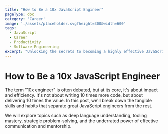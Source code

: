 ```yaml
---
title: "How to Be a 10x JavaScript Engineer"
pageType: doc
category: 'Career'
image: './assets/placeholder.svg?height=300&width=600'
tags: 
  - JavaScript
  - Career
  - Productivity
  - Software Engineering
excerpt: "Unlocking the secrets to becoming a highly effective JavaScript engineer. This post explores the mindset, skills, and strategies that define a 10x developer in the JavaScript ecosystem."
---
```


# How to Be a 10x JavaScript Engineer

The term "10x engineer" is often debated, but at its core, it's about impact and efficiency. It's not about writing 10 times more code, but about delivering 10 times the value. In this post, we'll break down the tangible skills and habits that separate great JavaScript engineers from the rest.

We will explore topics such as deep language understanding, tooling mastery, strategic problem-solving, and the underrated power of effective communication and mentorship.